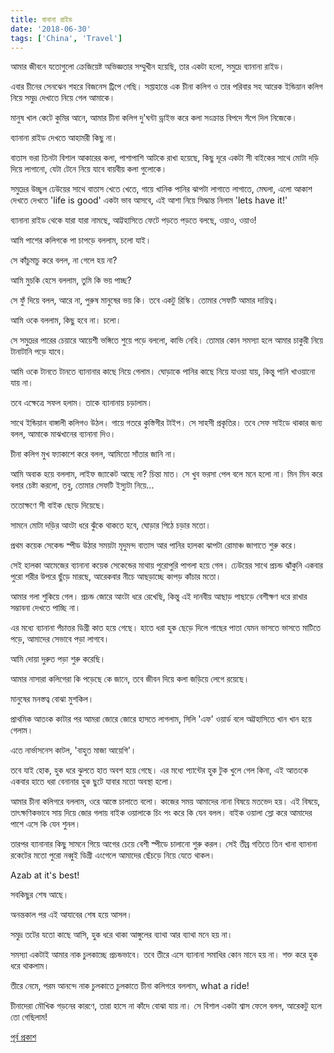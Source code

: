 ```yaml
---
title: বানানা রাইড
date: '2018-06-30'
tags: ['China', 'Travel']
---
```


আমার জীবনে যতোগুলো ক্রেজিয়েষ্ট অভিজ্ঞতার সম্মুখীন হয়েছি, তার একটা হলো, সমুদ্রে ব্যানানা রাইড।

 

এবার চীনের সেনঝেন শহরে বিজনেস ট্রিপে গেছি। সপ্তাহান্তে এক চীনা কলিগ ও তার পরিবার সহ আরেক ইন্ডিয়ান কলিগ নিয়ে সমুদ্র দেখাতে নিয়ে গেল আমাকে।

 

মানুষ খাল কেটে কুমির আনে, আমার চীনা কলিগ দু'ঘন্টা ড্রাইভ করে কলা সংক্রান্ত বিপদে সঁপে দিল নিজেকে।

 

ব্যানানা রাইড দেখতে আহামরী কিছু না।

 

বাতাস ভরা তিনটা বিশাল আকারের কলা, পাশাপাশি আটকে রাখা হয়েছে, কিছু দূরে একটা সী বাইকের সাথে মোটা দড়ি দিয়ে লাগানো, যেটা টেনে নিয়ে যাবে বায়বীয় কলা গুলোকে।

 

সমুদ্রের উচ্ছ্বল ঢেউয়ের সাথে বাতাস খেতে খেতে, গায়ে খানিক পানির ঝাপটা লাগাতে লাগাতে, মেঘলা, এলো আকাশ দেখতে দেখতে 'life is good' একটা ভাব আসবে, এই আশা নিয়ে সিদ্ধান্ত নিলাম 'lets have it!'

 

ব্যানানা রাইড থেকে যারা যারা নামছে, আট্টহাসিতে ফেটে পড়তে পড়তে বলছে, ওয়াও, ওয়াও!

 

আমি পাশের কলিগকে পা চাপড়ে বললাম, চলো যাই।

 

সে কাঁচুমাচু করে বলল, না গেলে হয় না?

 

আমি মুচকি হেসে বললাম, তুমি কি ভয় পাচ্ছ?

 

সে ফুঁ দিয়ে বলল, আরে না, পুরুষ মানুষের ভয় কি। তবে একটু রিস্কি। তোমার সেফটি আমার দায়িত্ব।

 

আমি ওকে বললাম, কিছু হবে না। চলো।

 

সে সমুদ্রের পারের চেয়ারে আয়েশী ভঙ্গিতে শুয়ে পড়ে বললো, কাভি নেহি। তোমার কোন সমস্যা হলে আমার চাকুরী নিয়ে টানাটানি পড়ে যাবে।

 

আমি ওকে টানতে টানতে ব্যানানার কাছে নিয়ে গেলাম। ঘোড়াকে পানির কাছে নিয়ে যাওয়া যায়, কিন্তু পানি খাওয়ানো যায় না।

 

তবে এক্ষেত্রে সফল হলাম। তাকে ব্যানানায় চড়ালাম।

 

সাথে ইন্ডিয়ান বাঙ্গালী কলিগও উঠল। গায়ে গতরে কুস্তিগীর টাইপ। সে সাহসী প্রকৃতির। তবে সেফ সাইডে থাকার জন্য বলল, আমাকে মাঝখানের ব্যানানা দিও।

 

চীনা কলিগ মুখ ফ্যাকাশে করে বলল, আমিতো সাঁতার জানি না।

 

আমি অবাক হয়ে বললাম, লাইফ জ্যাকেট আছে না? চিন্তা মাত। সে খুব ভরসা পেল বলে মনে হলো না। মিন মিন করে বলার চেষ্টা করলো, তবু, তোমার সেফটি ইস্যুটা নিয়ে...

 

ততোক্ষণে সী বাইক ছেড়ে দিয়েছে।

 

সামনে মোটা দড়ির আংটা ধরে ঝুঁকে থাকতে হবে, ঘোড়ার পিঠে চড়ার মতো।

 

প্রথম কয়েক সেকেন্ড স্পীড উঠার সময়টা মৃদুমন্দ বাতাস আর পানির হালকা ঝাপটা রোমাঞ্চ জাগাতে শুরু করে।

 

সেই হালকা আমেজের ব্যানানা কয়েক সেকেন্ডের মাথায় পুরোপুরি পাগলা হয়ে গেল। ঢেউয়ের সাথে প্রচন্ড ঝাঁকুনি একবার পুরো শরীর উপরে ছুঁড়ে মারছে, আরেকবার নীচে আছড়াচ্ছে কাপড় কাঁচার মতো।

 

আমার গলা শুকিয়ে গেল। প্রচন্ড জোরে আংটা ধরে রেখেছি, কিন্তু এই দানবীয় আছাড় পাছাড়ে বেশীক্ষণ ধরে রাখার সম্ভাবনা দেখতে পাচ্ছি না।

 

এর মধ্যে ব্যানানা পঁচাত্তর ডিগ্রী কাত হয়ে গেছে। হাতে ধরা হুক ছেড়ে দিলে গাছের পাতা যেমন ভাসতে ভাসতে মাটিতে পড়ে, আমাদের সেভাবে পড়া লাগবে।

 

আমি দোয়া দুরুত পড়া শুরু করেছি।

 

আমার নাসারা কলিগেরা কি পড়েছে কে জানে, তবে জীবন দিয়ে কলা জড়িয়ে লেগে রয়েছে।

 

মানুষের মনস্তত্ব বোঝা মুশকিল।

 

প্রাথমিক আতংক কাটার পর আমরা জোরে জোরে হাসতে লাগলাম, সিলি 'এফ' ওয়ার্ড বলে অট্টহাসিতে খান খান হয়ে গেলাম।

 

এতে নার্ভাসনেস কাটল, 'বাহুত মাজা আয়েগি'।

 

তবে যাই হোক, হুক ধরে ঝুলতে হাত অবশ হয়ে গেছে। এর মধ্যে প্যান্টের হুক টুক খুলে গেল কিনা, এই আতংকে একবার হাতে ধরা বেনানার হুক ছুটে যাবার মতো অবস্থা হলো।

 

আমার চীনা কলিগরে বললাম, ওরে আস্তে চালাতে বলো। কাজের সময় আমাদের নানা বিষয়ে মতভেদ হয়। এই বিষয়ে, তাৎক্ষণিকভাবে সায় দিয়ে জোর গলায় বাইক ওয়ালাকে চিং পং করে কি যেন বলল। বাইক ওয়ালা স্লো করে আমাদের পাশে এসে কি যেন শুনল।

 

তারপর ব্যানানার কিছু সামনে গিয়ে আগের চেয়ে বেশী স্পীডে চালানো শুরু করল। সেই তীব্র গতিতে তিন খানা ব্যানানা রকেটের মতো পুরো নব্বুই ডিগ্রী এংগেলে আমাদের ছেঁচড়ে নিয়ে যেতে থাকল।

 

Azab at it's best!

 

সবকিছুর শেষ আছে।

 

অনন্তকাল পর এই আযাবের শেষ হয়ে আসল।

 

সমুদ্র তটের যতো কাছে আসি, হুক ধরে থাকা আঙ্গুলের ব্যাথা আর ব্যাথা মনে হয় না।

 

সমস্যা একটাই আমার নাক চুলকাচ্ছে প্রচন্ডভাবে। তবে তীরে এসে ব্যানানা সমাধির কোন মানে হয় না। শক্ত করে হুক ধরে থাকলাম।

 

তীরে নেমে, পরম আনন্দে নাক চুলকাতে চুলকাতে চীনা কলিগরে বললাম, what a ride!

 

চীনাদেরা মৌখিক গড়নের কারণে, তারা হাসে না কাঁদে বোঝা যায় না। সে বিশাল একটা শ্বাস ফেলে বলল, আরেকটু হলে তো গেছিলাম!

 
[পূর্ব প্রকাশ](https://www.facebook.com/ashraful.alam/posts/10155317002545583)
